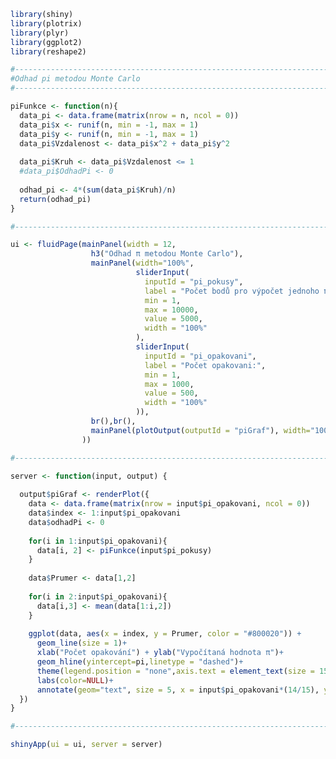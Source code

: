 ```{r}
library(shiny)
library(plotrix) 
library(plyr)
library(ggplot2)
library(reshape2)

#-------------------------------------------------------------------------------
#Odhad pi metodou Monte Carlo
#-------------------------------------------------------------------------------

piFunkce <- function(n){
  data_pi <- data.frame(matrix(nrow = n, ncol = 0))
  data_pi$x <- runif(n, min = -1, max = 1)
  data_pi$y <- runif(n, min = -1, max = 1)
  data_pi$Vzdalenost <- data_pi$x^2 + data_pi$y^2
  
  data_pi$Kruh <- data_pi$Vzdalenost <= 1
  #data_pi$OdhadPi <- 0
  
  odhad_pi <- 4*(sum(data_pi$Kruh)/n)
  return(odhad_pi)
}

#-------------------------------------------------------------------------------

ui <- fluidPage(mainPanel(width = 12,
                  h3("Odhad π metodou Monte Carlo"),
                  mainPanel(width="100%",
                            sliderInput(
                              inputId = "pi_pokusy",
                              label = "Počet bodů pro výpočet jednoho π:",
                              min = 1,
                              max = 10000,
                              value = 5000,
                              width = "100%"
                            ),
                            sliderInput(
                              inputId = "pi_opakovani",
                              label = "Počet opakovani:",
                              min = 1,
                              max = 1000,
                              value = 500,
                              width = "100%"
                            )),
                  br(),br(),
                  mainPanel(plotOutput(outputId = "piGraf"), width="100%")
                ))

#-------------------------------------------------------------------------------

server <- function(input, output) {
  
  output$piGraf <- renderPlot({
    data <- data.frame(matrix(nrow = input$pi_opakovani, ncol = 0))
    data$index <- 1:input$pi_opakovani
    data$odhadPi <- 0
    
    for(i in 1:input$pi_opakovani){
      data[i, 2] <- piFunkce(input$pi_pokusy)
    }
    
    data$Prumer <- data[1,2]
    
    for(i in 2:input$pi_opakovani){
      data[i,3] <- mean(data[1:i,2])
    }
    
    ggplot(data, aes(x = index, y = Prumer, color = "#800020")) + 
      geom_line(size = 1)+ 
      xlab("Počet opakování") + ylab("Vypočítaná hodnota π")+
      geom_hline(yintercept=pi,linetype = "dashed")+
      theme(legend.position = "none",axis.text = element_text(size = 15), axis.title = element_text(size = 15))+
      labs(color=NULL)+
      annotate(geom="text", size = 5, x = input$pi_opakovani*(14/15), y = ifelse(data[input$pi_opakovani,3] > pi, pi-0.005, pi+0.005), label=round(data[input$pi_opakovani,3], digits = 4))
  })
}

#-------------------------------------------------------------------------------

shinyApp(ui = ui, server = server)

```

